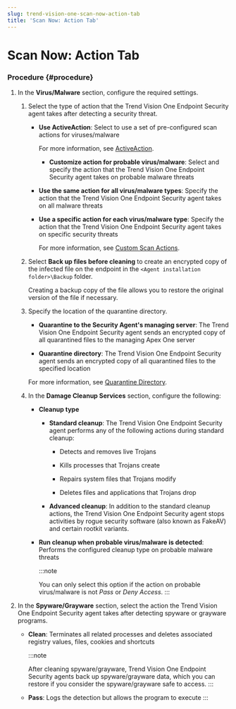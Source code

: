 ```yaml
---
slug: trend-vision-one-scan-now-action-tab
title: 'Scan Now: Action Tab'
---
```

# Scan Now: Action Tab

### Procedure {#procedure}

1.  In the **Virus/Malware** section, configure the required settings.

    1.  Select the type of action that the Trend Vision One Endpoint Security agent takes after detecting a security threat.

        - **Use ActiveAction**: Select to use a set of pre-configured scan actions for viruses/malware

          For more information, see [ActiveAction](activeaction.mdx).

          - **Customize action for probable virus/malware**: Select and specify the action that the Trend Vision One Endpoint Security agent takes on probable malware threats

        - **Use the same action for all virus/malware types**: Specify the action that the Trend Vision One Endpoint Security agent takes on all malware threats

        - **Use a specific action for each virus/malware type**: Specify the action that the Trend Vision One Endpoint Security agent takes on specific security threats

          For more information, see [Custom Scan Actions](custom-scan-actions.mdx).

    2.  Select **Back up files before cleaning** to create an encrypted copy of the infected file on the endpoint in the `<Agent installation folder>\Backup` folder.

        Creating a backup copy of the file allows you to restore the original version of the file if necessary.

    3.  Specify the location of the quarantine directory.

        - **Quarantine to the Security Agent's managing server**: The Trend Vision One Endpoint Security agent sends an encrypted copy of all quarantined files to the managing Apex One server

        - **Quarantine directory**: The Trend Vision One Endpoint Security agent sends an encrypted copy of all quarantined files to the specified location

        For more information, see [Quarantine Directory](quarantine-directory.mdx).

    4.  In the **Damage Cleanup Services** section, configure the following:

        - **Cleanup type**

          - **Standard cleanup**: The Trend Vision One Endpoint Security agent performs any of the following actions during standard cleanup:

            - Detects and removes live Trojans

            - Kills processes that Trojans create

            - Repairs system files that Trojans modify

            - Deletes files and applications that Trojans drop

          - **Advanced cleanup**: In addition to the standard cleanup actions, the Trend Vision One Endpoint Security agent stops activities by rogue security software (also known as FakeAV) and certain rootkit variants.

        - **Run cleanup when probable virus/malware is detected**: Performs the configured cleanup type on probable malware threats

          :::note

          You can only select this option if the action on probable virus/malware is not *Pass* or *Deny Access*.
          :::

2.  In the **Spyware/Grayware** section, select the action the Trend Vision One Endpoint Security agent takes after detecting spyware or grayware programs.

    - **Clean**: Terminates all related processes and deletes associated registry values, files, cookies and shortcuts

      :::note

      After cleaning spyware/grayware, Trend Vision One Endpoint Security agents back up spyware/grayware data, which you can restore if you consider the spyware/grayware safe to access.
      :::

    - **Pass**: Logs the detection but allows the program to execute
:::
